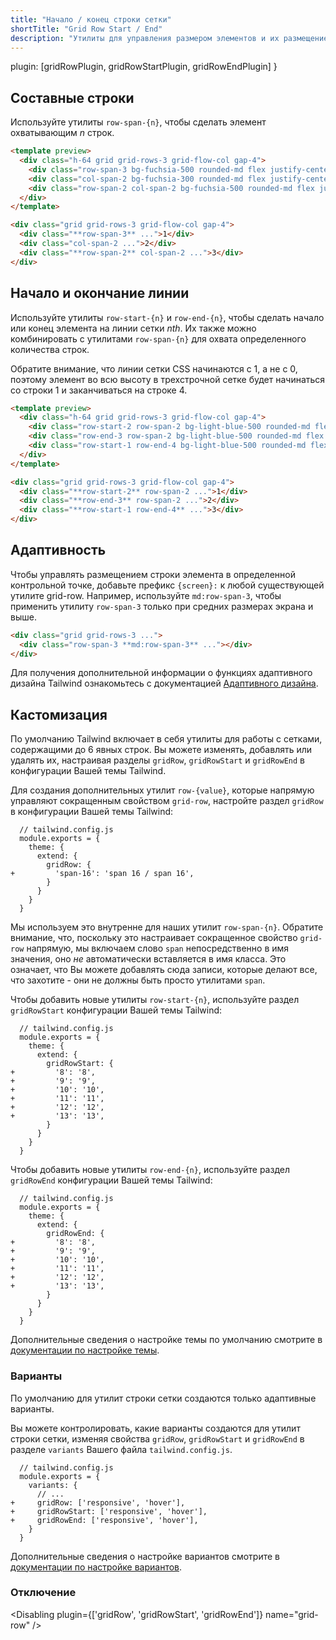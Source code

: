 ```yaml
---
title: "Начало / конец строки сетки"
shortTitle: "Grid Row Start / End"
description: "Утилиты для управления размером элементов и их размещением по строкам сетки."
---
```



  plugin: [gridRowPlugin, gridRowStartPlugin, gridRowEndPlugin]
}

## Составные строки

Используйте утилиты `row-span-{n}`, чтобы сделать элемент охватывающим _n_ строк.

```html fuchsia
<template preview>
  <div class="h-64 grid grid-rows-3 grid-flow-col gap-4">
    <div class="row-span-3 bg-fuchsia-500 rounded-md flex justify-center items-center text-white text-2xl font-extrabold">1</div>
    <div class="col-span-2 bg-fuchsia-300 rounded-md flex justify-center items-center text-white text-2xl font-extrabold">2</div>
    <div class="row-span-2 col-span-2 bg-fuchsia-500 rounded-md flex justify-center items-center text-white text-2xl font-extrabold">3</div>
  </div>
</template>

<div class="grid grid-rows-3 grid-flow-col gap-4">
  <div class="**row-span-3** ...">1</div>
  <div class="col-span-2 ...">2</div>
  <div class="**row-span-2** col-span-2 ...">3</div>
</div>
```

## Начало и окончание линии

Используйте утилиты `row-start-{n}` и `row-end-{n}`, чтобы сделать начало или конец элемента на линии сетки _nth_. Их также можно комбинировать с утилитами `row-span-{n}` для охвата определенного количества строк.

Обратите внимание, что линии сетки CSS начинаются с 1, а не с 0, поэтому элемент во всю высоту в трехстрочной сетке будет начинаться со строки 1 и заканчиваться на строке 4.

```html lightBlue
<template preview>
  <div class="h-64 grid grid-rows-3 grid-flow-col gap-4">
    <div class="row-start-2 row-span-2 bg-light-blue-500 rounded-md flex justify-center items-center text-white text-2xl font-extrabold">1</div>
    <div class="row-end-3 row-span-2 bg-light-blue-500 rounded-md flex justify-center items-center text-white text-2xl font-extrabold">2</div>
    <div class="row-start-1 row-end-4 bg-light-blue-500 rounded-md flex justify-center items-center text-white text-2xl font-extrabold">3</div>
  </div>
</template>

<div class="grid grid-rows-3 grid-flow-col gap-4">
  <div class="**row-start-2** row-span-2 ...">1</div>
  <div class="**row-end-3** row-span-2 ...">2</div>
  <div class="**row-start-1 row-end-4** ...">3</div>
</div>
```

## Адаптивность

Чтобы управлять размещением строки элемента в определенной контрольной точке, добавьте префикс `{screen}:` к любой существующей утилите grid-row. Например, используйте `md:row-span-3`, чтобы применить утилиту `row-span-3` только при средних размерах экрана и выше.

```html
<div class="grid grid-rows-3 ...">
  <div class="row-span-3 **md:row-span-3** ..."></div>
</div>
```

Для получения дополнительной информации о функциях адаптивного дизайна Tailwind ознакомьтесь с документацией [Адаптивного дизайна](/docs/responsive-design).

## Кастомизация

По умолчанию Tailwind включает в себя утилиты для работы с сетками, содержащими до 6 явных строк. Вы можете изменять, добавлять или удалять их, настраивая разделы `gridRow`, `gridRowStart` и `gridRowEnd` в конфигурации Вашей темы Tailwind.

Для создания дополнительных утилит `row-{value}`, которые напрямую управляют сокращенным свойством `grid-row`, настройте раздел `gridRow` в конфигурации Вашей темы Tailwind:

```diff-js
  // tailwind.config.js
  module.exports = {
    theme: {
      extend: {
        gridRow: {
+         'span-16': 'span 16 / span 16',
        }
      }
    }
  }
```

Мы используем это внутренне для наших утилит `row-span-{n}`. Обратите внимание, что, поскольку это настраивает сокращенное свойство `grid-row` напрямую, мы включаем слово `span` непосредственно в имя значения, оно _не_ автоматически вставляется в имя класса. Это означает, что Вы можете добавлять сюда записи, которые делают все, что захотите - они не должны быть просто утилитами `span`.

Чтобы добавить новые утилиты `row-start-{n}`, используйте раздел `gridRowStart` конфигурации Вашей темы Tailwind:

```diff-js
  // tailwind.config.js
  module.exports = {
    theme: {
      extend: {
        gridRowStart: {
+         '8': '8',
+         '9': '9',
+         '10': '10',
+         '11': '11',
+         '12': '12',
+         '13': '13',
        }
      }
    }
  }
```

Чтобы добавить новые утилиты `row-end-{n}`, используйте раздел `gridRowEnd` конфигурации Вашей темы Tailwind:

```diff-js
  // tailwind.config.js
  module.exports = {
    theme: {
      extend: {
        gridRowEnd: {
+         '8': '8',
+         '9': '9',
+         '10': '10',
+         '11': '11',
+         '12': '12',
+         '13': '13',
        }
      }
    }
  }
```

Дополнительные сведения о настройке темы по умолчанию смотрите в [документации по настройке темы](/docs/theme#customizing-the-default-theme).

### Варианты

По умолчанию для утилит строки сетки создаются только адаптивные варианты.

Вы можете контролировать, какие варианты создаются для утилит строки сетки, изменяя свойства `gridRow`, `gridRowStart` и `gridRowEnd` в разделе `variants` Вашего файла `tailwind.config.js`.

```diff-js
  // tailwind.config.js
  module.exports = {
    variants: {
      // ...
+     gridRow: ['responsive', 'hover'],
+     gridRowStart: ['responsive', 'hover'],
+     gridRowEnd: ['responsive', 'hover'],
    }
  }
```

Дополнительные сведения о настройке вариантов смотрите в [документации по настройке вариантов](/docs/configuring-variants/).

### Отключение

<Disabling plugin={['gridRow', 'gridRowStart', 'gridRowEnd']} name="grid-row" />
